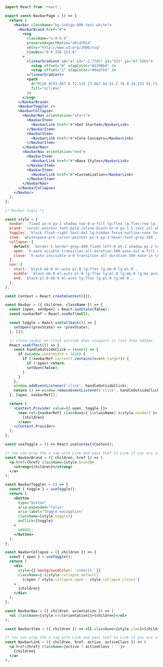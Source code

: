 ```jsx
import React from 'react';

export const NavbarPage = () => {
  return (
    <Navbar className="bg-indigo-900 text-white">
      <NavbarBrand href="#">
        <svg
          className="w-9 h-9"
          preserveAspectRatio="xMidYMid"
          xmlns="http://www.w3.org/2000/svg"
          viewBox="0 0 256 153.6"
        >
          <linearGradient id="a" x1="-2.778%" y1="32%" y2="67.556%">
            <stop offset="0" stopColor="#2298bd" />
            <stop offset="1" stopColor="#0ed7b5" />
          </linearGradient>
          <path
            d="M128 0C93.867 0 72.533 17.067 64 51.2 76.8 34.133 91.733 27.733 108.8 32c9.737 2.434 16.697 9.499 24.401 17.318C145.751 62.057 160.275 76.8 192 76.8c34.133 0 55.467-17.067 64-51.2-12.8 17.067-27.733 23.467-44.8 19.2-9.737-2.434-16.697-9.499-24.401-17.318C174.249 14.743 159.725 0 128 0zM64 76.8C29.867 76.8 8.533 93.867 0 128c12.8-17.067 27.733-23.467 44.8-19.2 9.737 2.434 16.697 9.499 24.401 17.318C81.751 138.857 96.275 153.6 128 153.6c34.133 0 55.467-17.067 64-51.2-12.8 17.067-27.733 23.467-44.8 19.2-9.737-2.434-16.697-9.499-24.401-17.318C110.249 91.543 95.725 76.8 64 76.8z"
            fill="url(#a)"
          />
        </svg>
      </NavbarBrand>
      <NavbarToggler />
      <NavbarCollapse>
        <NavbarNav orientation="start">
          <NavbarItem>
            <NavbarLink href="#">Get Started</NavbarLink>
          </NavbarItem>
          <NavbarItem>
            <NavbarLink href="#">Core Concepts</NavbarLink>
          </NavbarItem>
        </NavbarNav>
        <NavbarNav orientation="end">
          <NavbarItem>
            <NavbarLink href="#">Base Styles</NavbarLink>
          </NavbarItem>
          <NavbarItem>
            <NavbarLink href="#">Customization</NavbarLink>
          </NavbarItem>
        </NavbarNav>
      </NavbarCollapse>
    </Navbar>
  );
};

/* Navbar logic */

const style = {
  navbar: `fixed px-4 py-2 shadow top-0 w-full lg:flex lg:flex-row lg:items-center lg:justify-start lg:relative`,
  brand: `cursor-pointer font-bold inline-block mr-4 py-1.5 text-2xl whitespace-nowrap hover:text-gray-200`,
  toggler: `block float-right text-4xl lg:hidden focus:outline-none focus:shadow`,
  item: `whitespace-pre cursor-pointer px-4 py-3 hover:text-gray-200`,
  collapse: {
    default: `border-t border-gray-400 fixed left-0 mt-2 shadow py-2 text-center lg:border-none lg:flex lg:flex-grow lg:items-center lg:mt-0 lg:py-0 lg:relative lg:shadow-none`,
    open: `h-auto visible transition-all duration-500 ease-out w-full opacity-100 lg:transition-none`,
    close: `h-auto invisible w-0 transition-all duration-300 ease-in lg:opacity-100 lg:transition-none lg:visible`,
  },
  nav: {
    start: `block mb-0 mr-auto pl-0 lg:flex lg:mb-0 lg:pl-0`,
    middle: `block mb-0 ml-auto pl-0 lg:flex lg:pl-0 lg:mb-0 lg:mx-auto`,
    end: `block pl-0 mb-0 ml-auto lg:flex lg:pl-0 lg:mb-0`,
  },
};

const Context = React.createContext({});

const Navbar = ({ children, className }) => {
  const [open, setOpen] = React.useState(false);
  const navbarRef = React.useRef(null);

  const toggle = React.useCallback(() => {
    setOpen((prevState) => !prevState);
  }, []);

  // close navbar on click outside when viewport is less than 1024px
  React.useEffect(() => {
    const handleOutsideClick = (event) => {
      if (window.innerWidth < 1024) {
        if (!navbarRef.current?.contains(event.target)) {
          if (!open) return;
          setOpen(false);
        }
      }
    };
    window.addEventListener('click', handleOutsideClick);
    return () => window.removeEventListener('click', handleOutsideClick);
  }, [open, navbarRef]);

  return (
    <Context.Provider value={{ open, toggle }}>
      <nav ref={navbarRef} className={`${className} ${style.navbar}`}>
        {children}
      </nav>
    </Context.Provider>
  );
};

const useToggle = () => React.useContext(Context);

/* You can wrap the a tag with Link and pass href to Link if you are using either Create-React-App, Next.js or Gatsby */
const NavbarBrand = ({ children, href }) => (
  <a href={href} className={style.brand}>
    <strong>{children}</strong>
  </a>
);

const NavbarToggler = () => {
  const { toggle } = useToggle();
  return (
    <button
      type="button"
      aria-expanded="false"
      aria-label="Toggle navigation"
      className={style.toggler}
      onClick={toggle}
    >
      &#8801;
    </button>
  );
};

const NavbarCollapse = ({ children }) => {
  const { open } = useToggle();
  return (
    <div
      style={{ backgroundColor: 'inherit' }}
      className={`${style.collapse.default}
        ${open ? style.collapse.open : style.collapse.close}`}
    >
      {children}
    </div>
  );
};

const NavbarNav = ({ children, orientation }) => (
  <ul className={style.nav[orientation]}>{children}</ul>
);

const NavbarItem = ({ children }) => <li className={style.item}>{children}</li>;

/* You can wrap the a tag with Link and pass href to Link if you are using either Create-React-App, Next.js or Gatsby */
const NavbarLink = ({ children, href, active, activeClass }) => (
  <a href={href} className={active ? activeClass : ''}>
    {children}
  </a>
);
```
